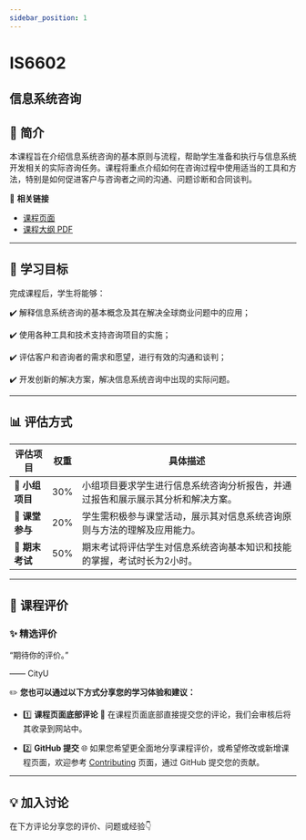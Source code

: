 ```yaml
---
sidebar_position: 1
---
```


# IS6602
## 信息系统咨询

## **📘 简介**
本课程旨在介绍信息系统咨询的基本原则与流程，帮助学生准备和执行与信息系统开发相关的实际咨询任务。课程将重点介绍如何在咨询过程中使用适当的工具和方法，特别是如何促进客户与咨询者之间的沟通、问题诊断和合同谈判。

🔗 **相关链接**
- [课程页面](https://www.cityu.edu.hk/catalogue/pg/202425/course/IS6602.htm)
- [课程大纲 PDF](https://www.cityu.edu.hk/catalogue/pg/202425/course/IS6602.pdf)

---

## **🎯 学习目标**

完成课程后，学生将能够：

✔️ 解释信息系统咨询的基本概念及其在解决全球商业问题中的应用；

✔️ 使用各种工具和技术支持咨询项目的实施；

✔️ 评估客户和咨询者的需求和愿望，进行有效的沟通和谈判；

✔️ 开发创新的解决方案，解决信息系统咨询中出现的实际问题。

---

## **📊 评估方式**

| **评估项目**          | **权重** | **具体描述**                                                                                       |
|----------------------|---------|---------------------------------------------------------------------------------------------------|
| **📄 小组项目**       | 30%     | 小组项目要求学生进行信息系统咨询分析报告，并通过报告和展示展示其分析和解决方案。                 |
| **📄 课堂参与**       | 20%     | 学生需积极参与课堂活动，展示其对信息系统咨询原则与方法的理解及应用能力。                       |
| **📝 期末考试**       | 50%     | 期末考试将评估学生对信息系统咨询基本知识和技能的掌握，考试时长为2小时。                         |

---

## **💬 课程评价**

### ✨ **精选评价**
<div className={commentStyles.commentBox}>
    <p className={commentStyles.commentText}>
        “期待你的评价。”
    </p>
    <p className={commentStyles.commentAuthor}>—— CityU</p>
</div>

✏️ **您也可以通过以下方式分享您的学习体验和建议：**

- 1️⃣ **课程页面底部评论**
💬 在课程页面底部直接提交您的评论，我们会审核后将其收录到网站中。

- 2️⃣ **GitHub 提交**
🌐 如果您希望更全面地分享课程评价，或希望修改或新增课程页面，欢迎参考 [Contributing](/contributing) 页面，通过 GitHub 提交您的贡献。


---

## **💡 加入讨论**

在下方评论分享您的评价、问题或经验👇
<Utterances />
